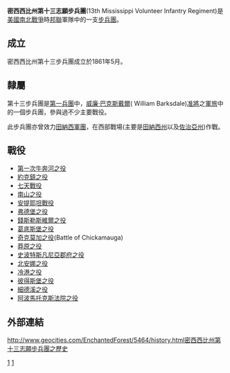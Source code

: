 '''密西西比州第十三志願步兵團'''(13th Mississippi Volunteer Infantry Regiment)是[[美國|美國]][[南北戰爭|南北戰爭]]時[[美利堅聯盟國|邦聯]]軍隊中的一支[[步兵團|步兵團]]。

==成立==
密西西比州第十三步兵團成立於1861年5月。

==隸屬==
第十三步兵團是[[第一兵團(邦聯)|第一兵團]]中，[[威廉·巴克斯戴爾|威廉·巴克斯戴爾]]( William Barksdale)[[准將|准將]]之[[軍旅|軍旅]]中的一個步兵團，參與過不少主要戰役。

此步兵團亦曾效力[[田納西軍團|田納西軍團]]，在西部戰場(主要是[[田納西州|田納西州]]以及[[佐治亞州|佐治亞州]])作戰。

==戰役==
*[[第一次牛奔河之役|第一次牛奔河之役]]
*[[約克鎮之役|約克鎮之役]]
*[[七天戰役|七天戰役]]
*[[南山之役|南山之役]]
*[[安提耶坦戰役|安提耶坦戰役]]
*[[弗德堡之役|弗德堡之役]]
*[[錢斯勒斯維爾之役|錢斯勒斯維爾之役]]
*[[葛底斯堡之役|葛底斯堡之役]]
*[[奇克莫加之役|奇克莫加之役]](Battle of Chickamauga)
*[[莽原之役|莽原之役]]
*[[史波特斯凡尼亞郡府之役|史波特斯凡尼亞郡府之役]]
*[[北安娜之役|北安娜之役]]
*[[冷港之役|冷港之役]]
*[[彼得斯堡之役|彼得斯堡之役]]
*[[細德溪之役|細德溪之役]]
*[[阿波馬托克斯法院之役|阿波馬托克斯法院之役]]

==外部連結==
http://www.geocities.com/EnchantedForest/5464/history.html密西西比州第十三志願步兵團之歷史{{Dead link|date=2019年4月 |bot=InternetArchiveBot |fix-attempted=yes }}

[[Category:邦聯步兵團|1]]
[[Category:密西西比州步兵團|1]]